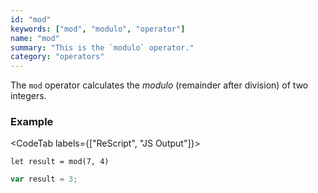 ```yaml
---
id: "mod"
keywords: ["mod", "modulo", "operator"]
name: "mod"
summary: "This is the `modulo` operator."
category: "operators"
---
```


The `mod` operator calculates the *modulo* (remainder after division) of two integers.

### Example

<CodeTab labels={["ReScript", "JS Output"]}>

```res
let result = mod(7, 4)
```

```js
var result = 3;
```

</CodeTab>



